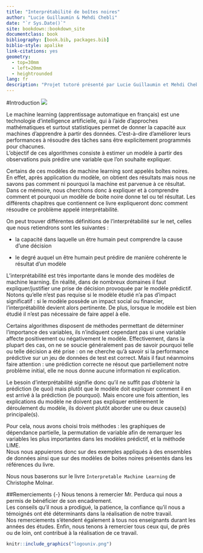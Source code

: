 ```yaml
--- 
title: "Interprétabilité de boîtes noires"
author: "Lucie Guillaumin & Mehdi Chebli"
date: "`r Sys.Date()`"
site: bookdown::bookdown_site
documentclass: book
bibliography: [book.bib, packages.bib]
biblio-style: apalike
link-citations: yes
geometry:
  - top=30mm
  - left=20mm
  - heightrounded
lang: fr
description: "Projet tutoré présenté par Lucie Guillaumin et Mehdi Chebli encadré par Mr. Perduca."
---
```


#Introduction 
![](logomemoire.png)
  
Le machine learning (apprentissage automatique en français) est une technologie d’intelligence artificielle, qui à
l’aide d’approches mathématiques et surtout statistiques permet de donner la capacité aux machines d’apprendre
à partir des données. C’est-à-dire d’améliorer leurs performances à résoudre des tâches sans être explicitement
programmés pour chacunes.  
L'objectif de ces algorithmes consiste à estimer un modèle à partir des observations puis prédire une variable que l'on souhaite expliquer.  
  
Certains de ces modèles de machine learning sont appelés boîtes noires. En effet, après application du modèle, on obtient des résultats mais nous ne savons pas comment ni pourquoi la machine est parvenue à ce résultat.  
Dans ce mémoire, nous cherchons donc à expliquer et à comprendre comment et pourquoi un modèle de boite noire donne tel ou tel résultat. Les différents chapitres que contiennent ce livre expliqueront donc comment résoudre ce problème appelé interprétabilité.   

On peut trouver différentes définitions de l’interprétabilité sur le net, celles que nous retiendrons sont les suivantes :  

-	la capacité dans laquelle un être humain peut comprendre la cause d’une décision  

-	le degré auquel un être humain peut prédire de manière cohérente le résultat d’un modèle  

L’interprétabilité est très importante dans le monde des modèles de machine learning. En réalité, dans de nombreux domaines il faut expliquer/justifier une prise de décision provoquée par le modèle prédictif. Notons qu’elle n’est pas requise si le modèle étudié n’a pas d’impact significatif : si le modèle possède un impact social ou financier, l’interprétabilité devient alors pertinente. De plus, lorsque le modèle est bien étudié il n’est pas nécessaire de faire appel à elle.  

Certains algorithmes disposent de méthodes permettant de déterminer l’importance des variables, ils n’indiquent cependant pas si une variable affecte positivement ou négativement le modèle. 
Effectivement, dans la plupart des cas, on ne se soucie généralement pas de savoir pourquoi telle ou telle décision a été prise : on ne cherche qu’à savoir si la performance prédictive sur un jeu de données de test est correct. Mais il faut néanmoins faire attention : une prédiction correcte ne résout que partiellement notre problème initial, elle ne nous donne aucune information ni explication.  

Le besoin d’interprétabilité signifie donc qu’il ne suffit pas d‘obtenir la prédiction (le quoi) mais plutôt que le modèle doit expliquer comment il en est arrivé à la prédiction (le pourquoi). Mais encore une fois attention, les explications du modèle ne doivent pas expliquer entièrement le déroulement du modèle, ils doivent plutôt aborder une ou deux cause(s) principale(s).  

Pour cela, nous avons choisi trois méthodes : les graphiques de dépendance partielle, la permutation de variable afin de remarquer les variables les plus importantes dans les modèles prédictif, et la méthode LIME.   
Nous nous appuierons donc sur des exemples appliqués à des ensembles de données ainsi que sur des modèles de boites noires présentés dans les références du livre.  
  
Nous nous baserons sur le livre `Interpretable Machine Learning` de Christophe Molnar.  

##Remerciements {-}
Nous tenons à remercier Mr. Perduca qui nous a permis de bénéficier de son encadrement.  
Les conseils qu’il nous a prodigué, la patience, la confiance qu’il nous a témoignés ont été déterminants dans la réalisation de notre travail.  
Nos remerciements s’étendent également à tous nos enseignants durant les années des études.
Enfin, nous tenons à remercier tous ceux qui, de près ou de loin, ont contribué à la réalisation de ce travail.

```r
knitr::include_graphics("logouniv.png")
```
